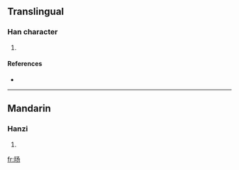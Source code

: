 {{see|暘}}
==Translingual==

===Han character===
{{Han char|rn=72|rad=日|as=03|sn=7|four=|canj=日弓尸竹 (ANSH)}}

# {{defn|Han|sort=日03}}

====References====
* {{Han ref|kx=0490.221|hdz=21488.010|uh=65F8|ud=26104}}

----

==Mandarin==

===Hanzi===
{{cmn-hanzi|tra=暘|pin=[[yáng]] ([[yang2]])|wg=yang<sup>2</sup>}}

# {{defn|Mandarin}}

[[fr:旸]]